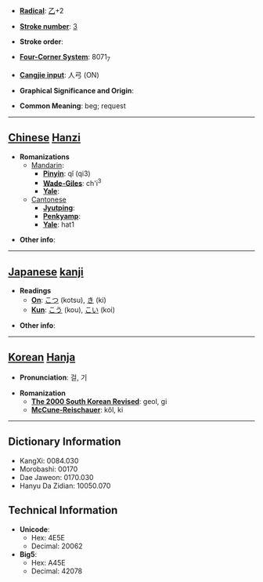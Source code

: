 * '''[[Wiktionary:Chinese radical index| Radical]]''': [[Wiktionary:Chinese radical index 乙|乙]]+2

* '''[[Wiktionary:Chinese total strokes index|Stroke number]]''': [[Wiktionary:Chinese total strokes index 3|3]]

* '''Stroke order''': 

* '''[[Wiktionary:Chinese four corner index|Four-Corner System]]''': 8071<sub>7</sub>

* '''[[Wiktionary:Chinese Cangjie index|Cangjie input]]''': 人弓 (ON)

* '''Graphical Significance and Origin''': 

* '''Common Meaning''': beg; request

----

== [[Chinese]] [[Hanzi]] ==

* '''Romanizations'''
** [[Mandarin]]:
*** '''[[Pinyin]]''': qǐ (qi3)
*** '''[[Wade-Giles]]''': ch'i<sup>3</sup>
*** '''[[Yale]]''': 
**[[Cantonese]]
***'''[[Jyutping]]''':
***'''[[Penkyamp]]''': 
***'''[[Yale]]''': hat1

* '''Other info''': 

----

== [[Japanese]] [[kanji]] ==

* '''Readings'''
** '''[[On]]''': [[こつ]] (kotsu), [[き]] (ki)
** '''[[Kun]]''': [[こう]] (kou), [[こい]] (koi)

* '''Other info''':  

----

== [[Korean]] [[Hanja]] ==

* '''Pronunciation''': 걸, 기

* '''Romanization'''
** '''[[The 2000 South Korean Revised Romanization|The 2000 South Korean Revised]]''': geol, gi
** '''[[McCune-Reischauer]]''': kŏl, ki

----

== Dictionary Information ==

* KangXi: 0084.030
* Morobashi: 00170
* Dae Jaweon: 0170.030
* Hanyu Da Zidian: 10050.070

== Technical Information ==

* '''Unicode''':
** Hex: 4E5E
** Decimal: 20062
* '''Big5''':
** Hex: A45E
** Decimal: 42078